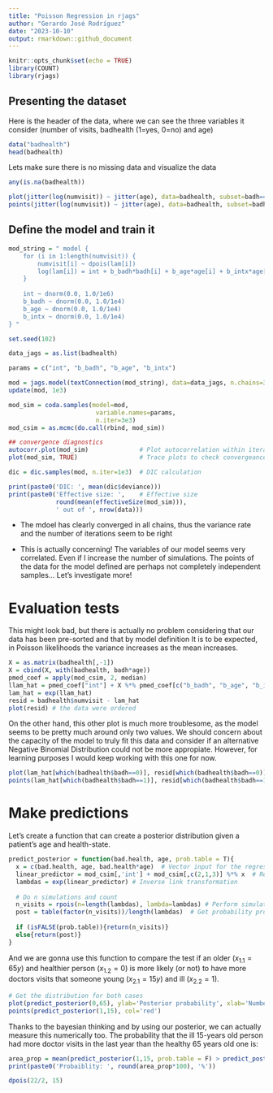 ```yaml
---
title: "Poisson Regression in rjags"
author: "Gerardo José Rodríguez"
date: "2023-10-10"
output: rmarkdown::github_document
---
```


```r
knitr::opts_chunk$set(echo = TRUE)
library(COUNT)
library(rjags)
```


## Presenting the dataset

Here is the header of the data, where we can see the three variables it consider (number of visits, badhealth (1=yes, 0=no) and age)
```r
data("badhealth")
head(badhealth)
```

Lets make sure there is no missing data and visualize the data
```r
any(is.na(badhealth))
```

```r
plot(jitter(log(numvisit)) ~ jitter(age), data=badhealth, subset=badh==0, xlab="age", ylab="log(visits)")
points(jitter(log(numvisit)) ~ jitter(age), data=badhealth, subset=badh==1, col="red")
```



## Define the model and train it 

```r
mod_string = " model {
    for (i in 1:length(numvisit)) {
        numvisit[i] ~ dpois(lam[i])
        log(lam[i]) = int + b_badh*badh[i] + b_age*age[i] + b_intx*age[i]*badh[i]
    }
    
    int ~ dnorm(0.0, 1.0/1e6)
    b_badh ~ dnorm(0.0, 1.0/1e4)
    b_age ~ dnorm(0.0, 1.0/1e4)
    b_intx ~ dnorm(0.0, 1.0/1e4)
} "

set.seed(102)

data_jags = as.list(badhealth)

params = c("int", "b_badh", "b_age", "b_intx")

mod = jags.model(textConnection(mod_string), data=data_jags, n.chains=3)
update(mod, 1e3)

mod_sim = coda.samples(model=mod,
                        variable.names=params,
                        n.iter=3e3)
mod_csim = as.mcmc(do.call(rbind, mod_sim))

## convergence diagnostics
autocorr.plot(mod_sim)              # Plot autocorrelation within iterations
plot(mod_sim, TRUE)                 # Trace plots to check convergeance

dic = dic.samples(mod, n.iter=1e3)  # DIC calculation

print(paste0('DIC: ', mean(dic$deviance)))
print(paste0('Effective size: ',    # Effective size 
             round(mean(effectiveSize(mod_sim))), 
             ' out of ', nrow(data)))           
```
- The mdoel has clearly converged in all chains, thus the variance rate and the number of iterations seem to be right

- This is actually concerning! The variables of our model seems very correlated. Even if I increase the number of simulations. The points of the data for the model defined are perhaps not completely independent samples... Let's investigate more!



# Evaluation tests


This might look bad, but there is actually no problem considering that our data has been pre-sorted and that by model definition It is to be expected, in Poisson likelihoods the variance increases as the mean increases.
```r
X = as.matrix(badhealth[,-1])
X = cbind(X, with(badhealth, badh*age))
pmed_coef = apply(mod_csim, 2, median)
llam_hat = pmed_coef["int"] + X %*% pmed_coef[c("b_badh", "b_age", "b_intx")]
lam_hat = exp(llam_hat)
resid = badhealth$numvisit - lam_hat
plot(resid) # the data were ordered
```

On the other hand, this other plot is much more troublesome, as the model seems to be pretty much around only two values. We should concern about the capacity of the model to truly fit this data and consider if an alternative Negative Binomial Distribution could not be more appropiate. However, for learning purposes I would keep working with this one for now. 

```r
plot(lam_hat[which(badhealth$badh==0)], resid[which(badhealth$badh==0)], xlim=c(0, 8), ylab="residuals", xlab=expression(hat(lambda)), ylim=range(resid))
points(lam_hat[which(badhealth$badh==1)], resid[which(badhealth$badh==1)], col="red")
```



# Make predictions

Let's create a function that can create a posterior distribution given a patient's age and health-state. 

```r
predict_posterior = function(bad.health, age, prob.table = T){
  x = c(bad.health, age, bad.health*age)  # Vector input for the regression
  linear_predictor = mod_csim[,'int'] + mod_csim[,c(2,1,3)] %*% x  # Regression
  lambdas = exp(linear_predictor) # Inverse link transformation
  
  # Do n simulations and count 
  n_visits = rpois(n=length(lambdas), lambda=lambdas) # Perform simulations 
  post = table(factor(n_visits))/length(lambdas)  # Get probability proportions for each n_visits
  
  if (isFALSE(prob.table)){return(n_visits)}
  else{return(post)}
}
```

And we are gonna use this function to compare the test if an older ($x_{1.1}=65y$) and healthier person ($x_{1.2}=0$) is more likely (or not) to have more doctors visits that someone young ($x_{2.1}=15y$) and ill ($x_{2.2}=1$). 

```r
# Get the distribution for both cases
plot(predict_posterior(0,65), ylab='Posterior probability', xlab='Number of doctor visits', pch=3)
points(predict_posterior(1,15), col='red')
```

Thanks to the bayesian thinking and by using our posterior, we can actually measure this numerically too. The probability that the ill 15-years old person had more doctor visits in the last year than the healthy 65 years old one is:

```r
area_prop = mean(predict_posterior(1,15, prob.table = F) > predict_posterior(0, 65, prob.table = F)) 
print(paste0('Probaiblity: ', round(area_prop*100), '%'))

dpois(22/2, 15)


```

